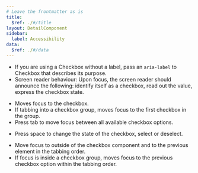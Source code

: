 ```yaml
---
# Leave the frontmatter as is
title:
  $ref: ./#/title
layout: DetailComponent
sidebar:
  label: Accessibility
data:
  $ref: ./#/data
---
```


- If you are using a Checkbox without a label, pass an `aria-label` to Checkbox that describes its purpose.
- Screen reader behaviour: Upon focus, the screen reader should announce the following: identify itself as a checkbox, read out the value, express the checkbox state.

<KeyboardControls>
<KeyboardControl keyOrCombos="Tab">

- Moves focus to the checkbox.
- If tabbing into a checkbox group, moves focus to the first checkbox in the group.
- Press tab to move focus between all available checkbox options.

</KeyboardControl>
<KeyboardControl keyOrCombos="Space">

- Press space to change the state of the checkbox, select or deselect.

</KeyboardControl>
<KeyboardControl keyOrCombos="Shift + Tab">

- Move focus to outside of the checkbox component and to the previous element in the tabbing order.
- If focus is inside a checkbox group, moves focus to the previous checkbox option within the tabbing order.

</KeyboardControl>
</KeyboardControls>
